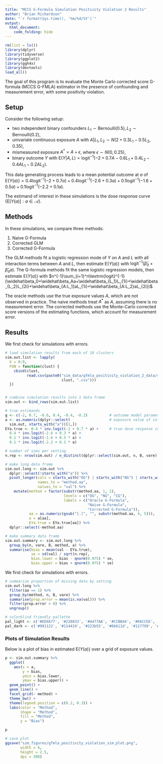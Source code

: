---
title: "MCCS G-Formula Simulation Positivity Violation 2 Results"
author: "Brian Richardson"
date: "`r format(Sys.time(), '%m/%d/%Y')`"
output:
  html_document:
    code_folding: hide
---

```{r message = F, warning = F}

rm(list = ls())
library(dplyr)
library(tidyverse)
library(ggplot2)
library(ggh4x)
library(devtools)
load_all()

```

The goal of this program is to evaluate the Monte Carlo corrected score G-formula (MCCS G-FMLA) estimator in the presence of confounding and measurement error, with some positivity violation.

## Setup

Consider the following setup:

* two independent binary confounders $L_1 \sim \textrm{Bernoulli}(0.5), L_2 \sim \textrm{Bernoulli}(0.2)$,
* univariate continuous exposure $A$ with $A|L_1,L_2 \sim N(2+0.3L_1-0.5L_2, 0.35)$,
* mismeasured exposure $A^* = A + \epsilon$, where $\epsilon \sim N(0, 0.25)$,
* binary outcome $Y$ with $\textrm{E}(Y|A,L) = \textrm{logit}^{-1}(-2+0.7A-0.6L_1+0.4L_2-0.4AL_1-0.2AL_2)$.

This data generating process leads to a mean potential outcome at $a$ of $\textrm{E}\{Y(a)\} = 0.4\textrm{logit}^{-1}(-2+0.7a) + 0.4\textrm{logit}^{-1}(-2.6+0.3a) + 0.1\textrm{logit}^{-1}(-1.6+0.5a) + 0.1\textrm{logit}^{-1}(-2.2+0.1a)$.

The estimand of interest in these simulations is the dose response curve $\{\textrm{E}[Y(a)] : a \in \mathcal{A}\}$.

## Methods

In these simulations, we compare three methods:

1) Naive G-Formula
2) Corrected GLM
3) Corrected G-Formula

The GLM methods fit a logistic regression mode of $Y$ on $A$ and $L$ with all interaction terms between $A$ and $L$, then estimate $\textrm{E}\{Y(a)\}$ with $\textrm{logit}^{-1}(\widehat\beta_0+\widehat\beta_aa)$. The G-formula methods fit the same logistic regression models, then estimate $\textrm{E}\{Y(a)\}$ with $n^{-1}\sum_{i=1}^n\textrm{logit}^{-1}(\widehat\beta_0+\widehat\beta_Aa+\widehat\beta_{L_1}L_{1i}+\widehat\beta_{L_2}L_{2i}+\widehat\beta_{A:L_1}aL_{1i}+\widehat\beta_{A:L_2}aL_{2i})$.

The oracle methods use the true exposure values $A$, which are not observed in practice. The naive methods treat $A^*$ as $A$, assuming there is no measurement error. The corrected methods use the Monte-Carlo corrected score versions of the estimating functions, which account for measurement error.

## Results

We first check for simulations with errors.

```{r}

# load simulation results from each of 10 clusters
sim.out.list <- lapply(
  X = 0:9,
  FUN = function(clust) {
    cbind(clust,
          read.csv(paste0("sim_data/gfmla_positivity_violation_2_data/sd",
                          clust, ".csv")))
  })


# combine simulation results into 1 data frame
sim.out <- bind_rows(sim.out.list)

# true estimands
g <- c(-2, 0.7, -0.6, 0.4, -0.4, -0.2)          # outcome model parameters
a <- as.numeric(dplyr::select(                  # exposure value of interest
  sim.out, starts_with("a"))[1,]) 
EYa.true <- 0.4 * inv.logit(-2 + 0.7 * a) +     # true dose response curve at a
  0.4 * inv.logit(-2.6 + 0.3 * a) +
  0.1 * inv.logit(-1.6 + 0.5 * a) +
  0.1 * inv.logit(-2.2 + 0.1 * a)

# number of sims per setting
n.rep <- nrow(sim.out) / n_distinct(dplyr::select(sim.out, n, B, vare))

# make long data frame
sim.out.long <- sim.out %>% 
  dplyr::select(!starts_with("a")) %>% 
  pivot_longer(cols = starts_with("OG") | starts_with("NG") | starts_with("CG"), 
               names_to = "method.aa",
               values_to = "val") %>% 
    mutate(method = factor(substr(method.aa, 1, 2),
                           levels = c("OG", "NG", "CG"),
                           labels = c("Oracle G-Formula",
                                      "Naive G-Formula",
                                      "Corrected G-Formula")),
           aa = as.numeric(gsub("[.]", "", substr(method.aa, 4, 5))),
           a = a[aa],
           EYa.true = EYa.true[aa]) %>% 
  dplyr::select(-method.aa)

# make summary data frame
sim.out.summary <- sim.out.long %>% 
  group_by(n, vare, B, method, a) %>% 
  summarise(bias = mean(val - EYa.true),
            se = sd(val) / sqrt(n.rep),
            bias.lower = bias - qnorm(0.975) * se,
            bias.upper = bias + qnorm(0.975) * se)

```

We first check for simulations with errors.

```{r}

# summarize proportion of missing data by setting
sim.out.long %>% 
  filter(aa == 1) %>% 
  group_by(method, n, B, vare) %>% 
  summarise(prop.error = mean(is.na(val))) %>% 
  filter(prop.error > 0) %>% 
  ungroup()

```

```{r}

# colorblind friendly pallette
pal_light <- c('#EE6677', '#228833', '#4477AA', '#CCBB44', '#66CCEE', '#AA3377', '#BBBBBB')
pal_dark <- c('#991122', '#114419', '#223b55', '#6b611d', '#117799', '#55193b', '#5d5d5d')

```

### Plots of Simulation Results

Below is a plot of bias in estimated $\textrm{E}\{Y(a)\}$ over a grid of exposure values.

```{r message = F}

p <- sim.out.summary %>% 
  ggplot(
    aes(x = a,
        y = bias,
        ymin = bias.lower,
        ymax = bias.upper)) +
  geom_point() +
  geom_line() +
  facet_grid(~ method) +
  theme_bw() +
  theme(legend.position = c(0.2, 0.3)) +
  labs(color = "Method",
       shape = "Method",
       fill = "Method",
       y = "Bias")

p

```

```{r}

# save plot
ggsave("sim_figures/gfmla_positivity_violation_sim_plot.png",
       width = 6,
       height = 2.5,
       dpi = 300)

```


